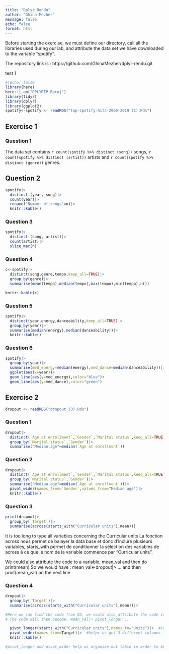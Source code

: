 ---
title: "Dplyr Rendu"
author: "Ghina Mezher"
message: false
echo: false
format: html
---
Before starting the exercise, we must define our directory, call all the libraries used during our lab, and attribute the data set we have downloaded to the variable "spotify".

The repository link is : https://github.com/GhinaMezher/dplyr-rendu.git

test 1

```{r}
#|echo: false
library(here)
here::i_am("DPLYRTP.Rproj")
library(tidyr)
library(dplyr)
library(ggplot2)
spotify<-spotify <- readRDS("top-spotify-hits-2000-2019 (1).Rds")
```
## Exercise 1
### Question 1

The data set contains `r count(spotify %>% distinct (song))` songs, `r count(spotify %>% distinct (artist))` artists and `r count(spotify %>% distinct (genre))` genres. 

## Question 2
```{r}
spotify|>
  distinct (year, song)|>
  count(year)|>
  rename("Number of songs"=n)|>
  knitr::kable()
```
### Question 3
```{r}
spotify|>
  distinct (song, artist)|>
  count(artist)|>
  slice_max(n)
```
### Question 4
```{r}
c<-spotify|>  
  distinct(song,genre,tempo,keep_all=TRUE)|>
  group_by(genre)|>
  summarise(mean(tempo),median(tempo),max(tempo),min(tempo),n())

knitr::kable(c)
```
### Question 5
```{r}
spotify|>  
  distinct(year,energy,danceability,keep_all=TRUE)|>
  group_by(year)|>
  summarise(median(energy),median(danceability))|>
  knitr::kable()
```
### Question 6
```{r}
spotify|>
  group_by(year)|>
  summarise(med_energy=median(energy),med_dance=median(danceability))|>
  ggplot(aes(x=year))+
  geom_line(aes(y=med_energy),color="blue")+
  geom_line(aes(y=med_dance),color="green")
```
## Exercise 2

```{r}
dropout <- readRDS("dropout (3).Rds")
```

### Question 1
```{r}
dropout|>
  distinct(`Age at enrollment`,`Gender`,`Marital status`,keep_all=TRUE)|>
  group_by(`Marital status`,`Gender`)|>
  summarise("Median age"=median(`Age at enrollment`))
```
### Question 2
```{r}
dropout|>
  distinct(`Age at enrollment`,`Gender`,`Marital status`,keep_all=TRUE)|>
  group_by(`Marital status`,`Gender`)|>
  summarise("Median age"=median(`Age at enrollment`))|>
  pivot_wider(names_from=`Gender`,values_from="Median age")|>
  knitr::kable()

```
### Question 3
```{r}
print(dropout|>
  group_by(`Target`)|>
  summarise(across(starts_with("Curricular units"),mean))) 
```
It is too long to type all variables concerning the Curricular units
La fonction across nous permet de balayer la data base et donc d'inclure plusieurs variables, starts_with permet de conditionner la sélection des variables de across à ce que le nom de la variable commence par "Curricular units". 

We could also attribute the code to a variable, mean_val and then do print(mean)
So we would have : mean_val<-dropout|> ... and then print(mean_val) on the next line

### Question 4
```{r}
dropout|>
  group_by(`Target`)|>
  summarise(across(starts_with("Curricular units"),mean))|> 

#Here we can find the code from Q3, we could also attribute the code in Q3 to a variable named mean_val and call upon it here. 
# The code will then become: mean_val|> pivot_longer ... 

  pivot_longer(starts_with("Curricular units"),names_to="Units")|>  #columns are the Target, units and grades and each line contains info according to the 3 categories
  pivot_wider(names_from=Target)|>  #helps us get 3 different columns for each type of Target so each line represents the grades for each target according to the unit
  knitr::kable()

#pivot_longer and pivot_wider help us organize out table in order to better visualize our data

```





